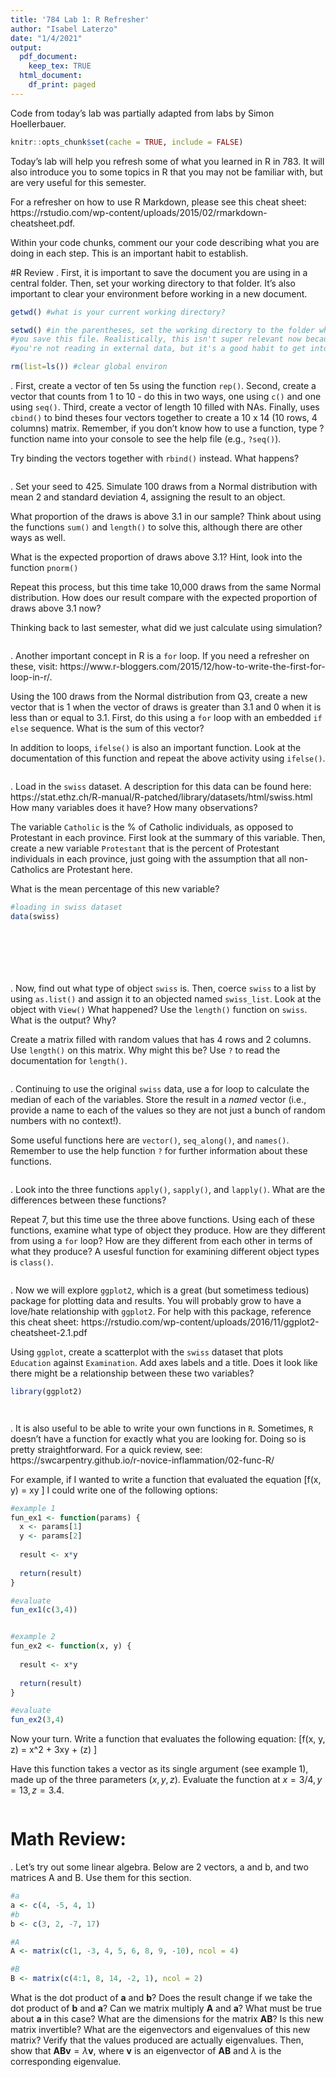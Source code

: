 ```yaml
---
title: '784 Lab 1: R Refresher'
author: "Isabel Laterzo"
date: "1/4/2021"
output:
  pdf_document:
    keep_tex: TRUE
  html_document:
    df_print: paged
---
```


Code from today's lab was partially adapted from labs by Simon Hoellerbauer.

```r
knitr::opts_chunk$set(cache = TRUE, include = FALSE)
```

Today's lab will help you refresh some of what you learned in R in 783. It will also introduce you to some topics in R that you may not be familiar with, but are very useful for this semester. 

For a refresher on how to use R Markdown, please see this cheat sheet: https://rstudio.com/wp-content/uploads/2015/02/rmarkdown-cheatsheet.pdf. 

Within your code chunks, comment our your code describing what you are doing in each step. This is an important habit to establish.

#R Review
\medskip
1. First, it is important to save the document you are using in a central folder. Then, set your working directory to that folder. It's also important to clear your environment before working in a new document.
```r
getwd() #what is your current working directory?

setwd() #in the parentheses, set the working directory to the folder where
#you save this file. Realistically, this isn't super relevant now because
#you're not reading in external data, but it's a good habit to get into!

rm(list=ls()) #clear global environ
```

\bigskip
2. First, create a vector of ten 5s using the function `rep()`. Second, create a vector that counts from 1 to 10 - do this in two ways, one using `c()` and one using `seq()`. Third, create a vector of length 10 filled with NAs. Finally, uses `cbind()` to bind theses four vectors together to create a 10 x 14 (10 rows, 4 columns) matrix. Remember, if you don't know how to use a function, type ? function name into your console to see the help file (e.g., `?seq()`).

Try binding the vectors together with `rbind()` instead. What happens?

```r



```
\bigskip
3. Set your seed to 425. Simulate 100 draws from a Normal distribution with mean 2 and standard deviation 4, assigning the result to an object. 

What proportion of the draws is above 3.1 in our sample? Think about using the functions `sum()` and `length()` to solve this, although there are other ways as well.

What is the expected proportion of draws above 3.1? Hint, look into the function `pnorm()`

Repeat this process, but this time take 10,000 draws from the same Normal distribution. How does our result compare with the expected proportion of draws above 3.1 now?

Thinking back to last semester, what did we just calculate using simulation?

```r


```

\bigskip
4. Another important concept in R is a `for` loop. If you need a refresher on these, visit: https://www.r-bloggers.com/2015/12/how-to-write-the-first-for-loop-in-r/. 

Using the 100 draws from the Normal distribution from Q3, create a new vector that is 1 when the vector of draws is greater than 3.1 and 0 when it is less than or equal to 3.1. First, do this using a `for` loop with an embedded `if` `else` sequence. What is the sum of this vector?

In addition to loops, `ifelse()` is also an important function. Look at the documentation of this function and repeat the above activity using `ifelse()`.

```r



```

\bigskip
5. Load in the `swiss` dataset. A description for this data can be found here: https://stat.ethz.ch/R-manual/R-patched/library/datasets/html/swiss.html How many variables does it have? How many observations?

The variable `Catholic` is the \% of Catholic individuals, as opposed to Protestant in each province. First look at the summary of this variable. Then, create a new variable `Protestant` that is the percent of Protestant individuals in each province, just going with the assumption that all non-Catholics are Protestant here.

What is the mean percentage of this new variable?

```r
#loading in swiss dataset
data(swiss)








```
\bigskip
6. Now, find out what type of object `swiss` is. Then, coerce `swiss` to a list by using `as.list()` and assign it to an objected named `swiss_list`. Look at the object with `View()` What happened? Use the `length()` function on `swiss`. What is the output? Why?

Create a matrix filled with random values that has 4 rows and 2 columns. Use `length()` on this matrix. Why might this be? Use `?` to read the documentation for `length()`.

```r

```

\bigskip
7. Continuing to use the original `swiss` data, use a for loop to calculate the median of each of the variables. Store the result in a *named* vector (i.e., provide a name to each of the values so they are not just a bunch of random numbers with no context!).

Some useful functions here are `vector()`, `seq_along()`, and `names()`. Remember to use the help function `?` for further information about these functions.
```r



```

\bigskip
8. Look into the three functions `apply()`, `sapply()`, and `lapply()`. What are the differences between these functions?

Repeat 7, but this time use the three above functions. Using each of these functions, examine what type of object they produce. How are they different from using a `for` loop? How are they different from each other in terms of what they produce? A usesful function for examining different object types is `class()`.
```r




```

\bigskip
9. Now we will explore `ggplot2`, which is a great (but sometimess tedious) package for plotting data and results. You will probably grow to have a love/hate relationship with `ggplot2`. For help with this package, reference this cheat sheet: https://rstudio.com/wp-content/uploads/2016/11/ggplot2-cheatsheet-2.1.pdf

Using `ggplot`, create a scatterplot with the `swiss` dataset that plots `Education` against `Examination`. Add axes labels and a title. Does it look like there might be a relationship between these two variables?
```r
library(ggplot2)




```

\newpage

\bigskip
10. It is also useful to be able to write your own functions in `R`. Sometimes, `R` doesn't have a function for exactly what you are looking for. Doing so is pretty straightforward. For a quick review, see:  https://swcarpentry.github.io/r-novice-inflammation/02-func-R/

For example, if I wanted to write a function that evaluated the equation \[f(x, y) = xy \] I could write one of the following options:

```r
#example 1
fun_ex1 <- function(params) {
  x <- params[1]
  y <- params[2]
  
  result <- x*y
  
  return(result)
}

#evaluate
fun_ex1(c(3,4))


#example 2
fun_ex2 <- function(x, y) {
  
  result <- x*y
  
  return(result)
}

#evaluate
fun_ex2(3,4)


```


Now your turn. Write a function that evaluates the following equation:
\[f(x, y, z) = x^2 + 3xy + \sin(z)
\]

Have this function takes a vector as its single argument (see example 1), made up of the three parameters ($x, y, z$). Evaluate the function at $x = 3/4, y = 13, z = 3.4$. 

```r



```

\newpage
# Math Review:
\bigskip
11. Let's try out some linear algebra. Below are 2 vectors, a and b, and two matrices A and B. Use them for this section.
```r
#a
a <- c(4, -5, 4, 1)
#b
b <- c(3, 2, -7, 17)

#A
A <- matrix(c(1, -3, 4, 5, 6, 8, 9, -10), ncol = 4)

#B
B <- matrix(c(4:1, 8, 14, -2, 1), ncol = 2)
```


What is the dot product of $\mathbf{a}$ and $\mathbf{b}$? Does the result change if we take the dot product of $\mathbf{b}$ and $\mathbf{a}$? Can we matrix multiply $\mathbf{A}$ and $\mathbf{a}$? What must be true about $\mathbf{a}$ in this case?  What are the dimensions for the matrix $\mathbf{A}\mathbf{B}$? Is this new matrix invertible?  What are the eigenvectors and eigenvalues of this new matrix? Verify that the values produced are actually eigenvalues. Then, show that $\mathbf{AB}\mathbf{v}=\lambda\mathbf{v}$, where $\mathbf{v}$ is an eigenvector of $\mathbf{AB}$ and $\lambda$ is the corresponding eigenvalue.
    
```r



```




